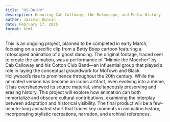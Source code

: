 ```yaml
---
title: "Hi-De-Ho"
description: Honoring Cab Calloway, the Rotoscope, and Media History
author: Jazzmin Duncan
date: February 17, 2025
format: html
---
```


This is an ongoing project, planned to be completed in early March, focusing on a specific clip from a Betty Boop cartoon featuring a rotoscoped animation of a ghost dancing. The original footage, traced over to create the animation, was a performance of "Minnie the Moocher" by Cab Calloway and his Cotton Club Band—an influential group that played a role in laying the conceptual groundwork for MoTown and Black Hollywood’s rise to prominence throughout the 20th century. While the animated version has become an iconic artifact, even evolving into a meme, it has overshadowed its source material, simultaneously preserving and erasing history. This project will explore how animation can both immortalize and obscure cultural contributions, examining the interplay between adaptation and historical visibility. The final product will be a few-minute-long animated short that traces key moments in animation history, incorporating stylistic recreations, narration, and archival references.